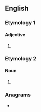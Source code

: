 ==English==

===Etymology 1===

====Adjective====
{{head|en|comparative adjective}}

# {{en-comparative of|salty}}

===Etymology 2===

====Noun====
{{en-noun}}

# {{alternative form of|en|saltire}}

{{Webster 1913}}

===Anagrams===
* {{anagrams|en|a=aeilrst|A-lister|Altiers|Lasiter|Raelist|airtels|railest|realist|retails|saltire|slatier|tailers}}